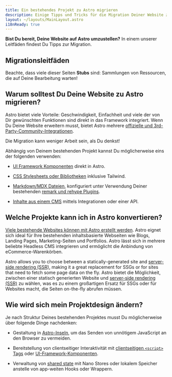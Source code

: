 ```yaml
---
title: Ein bestehendes Projekt zu Astro migrieren
description: Einige Tipps und Tricks für die Migration Deiner Website zu Astro.
layout: ~/layouts/MainLayout.astro
i18nReady: true
---
```


**Bist Du bereit, Deine Website auf Astro umzustellen?** In einem unserer Leitfäden findest Du Tipps zur Migration.

## Migrationsleitfäden

<MigrationGuidesNav />

Beachte, dass viele dieser Seiten **Stubs** sind: Sammlungen von Ressourcen, die auf Deine Bearbeitung warten!

## Warum solltest Du Deine Website zu Astro migrieren?

Astro bietet viele Vorteile: Geschwindigkeit, Einfachheit und viele der von Dir gewünschten Funktionen sind direkt in das Framework integriert. Wenn Du Deine Website erweitern musst, bietet Astro mehrere [offizielle und 3rd-Party-Community-Integrationen](https://astro.build/integrations).

Die Migration kann weniger Arbeit sein, als Du denkst!

Abhängig von Deinem bestehenden Projekt kannst Du möglicherweise eins der folgenden verwenden:

- [UI Framework Komponenten](/de/core-concepts/framework-components/) direkt in Astro. 

- [CSS Stylesheets oder Bibliotheken](/de/guides/styling/) inklusive Tailwind.

- [Markdown/MDX Dateien](/de/guides/markdown-content/), konfiguriert unter Verwendung Deiner bestehenden [remark und rehype Plugins](/de/guides/markdown-content/#markdown-konfigurieren).

- [Inhalte aus einem CMS](/de/guides/cms/) mittels Integrationen oder einer API.


## Welche Projekte kann ich in Astro konvertieren?

[Viele bestehende Websites können mit Astro erstellt werden](/de/concepts/why-astro/). Astro eignet sich ideal für Ihre bestehenden inhaltsbasierte Webseiten wie Blogs, Landing Pages, Marketing-Seiten und Portfolios. Astro lässt sich in mehrere beliebte Headless CMS integrieren und ermöglicht die Anbindung von eCommerce-Warenkörben.

Astro allows you to choose between a statically-generated site and [server-side rendering (SSR)](/de/guides/server-side-rendering/), making it a great replacement for SSGs or for sites that need to fetch some page data on the fly.
Astro bietet die Möglichkeit, zwischen einer statisch generierten Website und [server-side rendering (SSR)](/de/guides/server-side-rendering/) zu wählen, was es zu einem großartigen Ersatz für SSGs oder für Websites macht, die Seiten on-the-fly abrufen müssen.

## Wie wird sich mein Projektdesign ändern?

Je nach Struktur Deines bestehenden Projektes musst Du möglicherweise über folgende Dinge nachdenken:

- Gestaltung in [Astro-Inseln](/de/concepts/islands/#was-ist-eine-astro-insel?), um das Senden von unnötigem JavaScript an den Browser zu vermeiden.

- Bereitstellung von clientseitiger Interaktivität mit [clientseitigen `<script>` Tags](/de/guides/client-side-scripts/) oder [UI-Framework-Komponenten](/de/core-concepts/framework-components/).

- Verwaltung von [shared state](/de/core-concepts/sharing-state/) mit Nano Stores oder lokalem Speicher anstelle von app-weiten Hooks oder Wrappern.

